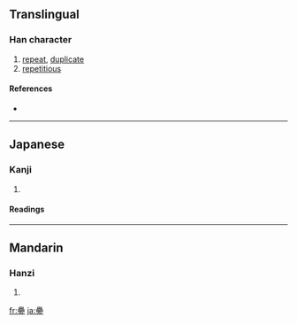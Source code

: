 {{see|疊}}
==Translingual==

===Han character===
{{Han char|rn=102|rad=田|as=17|sn=22|four=|canj=田田田一 (WWWM), X田田田一 (XWWWM)}}

# [[repeat]], [[duplicate]]
# [[repetitious]]

====References====
* {{Han ref|kx=0767.041|dkj=21982|dj=1177.150|hdz=42555.130|uh=7589|ud=30089}}

----

==Japanese==

===Kanji===
{{ja-kanji|grade=|rs=田17}}

# {{defn|Japanese}}

====Readings====
{{ja-readings|on=[[じょう]] (jō), [[ちょう]] (chō)|kun=[[たたむ]] (tatamu), [[たたみ]] (tatami)|nanori=}}

----

==Mandarin==

===Hanzi===
{{cmn-hanzi|pin=[[dié]] ([[die2]]), [[pī]] ([[pi1]]), [[shū]] ([[shu1]]), [[yǎ]] ([[ya3]])|wg=tieh<sup>2</sup>, p'i<sup>1</sup>, shu<sup>1</sup>, ya<sup>3</sup>}}

# {{defn|Mandarin}}

[[fr:疉]]
[[ja:疉]]